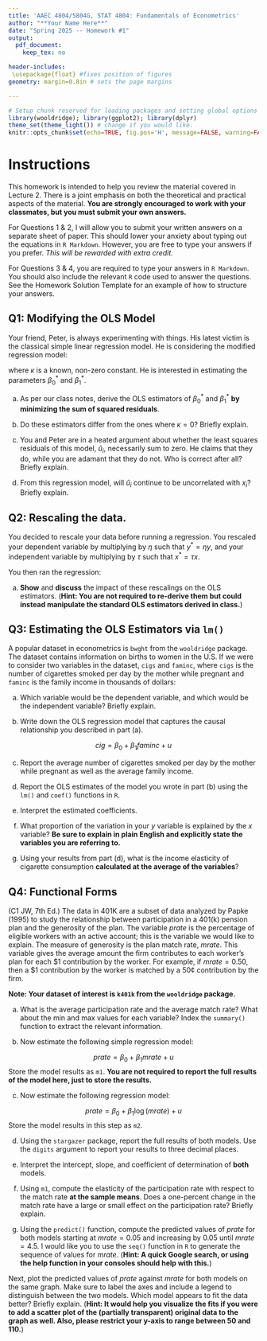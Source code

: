 ---
title: 'AAEC 4804/5804G, STAT 4804: Fundamentals of Econometrics'
author: "**Your Name Here**"
date: "Spring 2025 -- Homework #1" 
output: 
  pdf_document:
    keep_tex: no

header-includes:
 \usepackage{float} #fixes position of figures
geometry: margin=0.8in # sets the page margins

---
```{r setup, include=FALSE}
# Setup chunk reserved for loading packages and setting global options
library(wooldridge); library(ggplot2); library(dplyr)
theme_set(theme_light()) # change if you would like.
knitr::opts_chunk$set(echo=TRUE, fig.pos='H', message=FALSE, warning=FALSE)
```

# Instructions

This homework is intended to help you review the material covered in Lecture 2. There is a joint emphasis on both the theoretical and practical aspects of the material. **You are strongly encouraged to work with your classmates, but you must submit your own answers.**

For Questions 1 & 2, I will allow you to submit your written answers on a separate sheet of paper. This should lower your anxiety about typing out the equations in `R Markdown`. However, you are free to type your answers if you prefer. *This will be rewarded with extra credit.*

For Questions 3 & 4, you are required to type your answers in `R Markdown`. You should also include the relevant `R` code used to answer the questions. See the Homework Solution Template for an example of how to structure your answers.

## Q1: Modifying the OLS Model

Your friend, Peter, is always experimenting with things. His latest victim is the classical simple linear regression model. He is considering the modified regression model:

\begin{equation}
\label{eq:peter.eq}
y_i = \kappa + \beta^{*}_0 + \beta^{*}_1 x_i + u_i, \; i = 1, \ldots, n
\end{equation}

where $\kappa$ is a known, non-zero constant. He is interested in estimating the parameters $\beta^{*}_0$ and $\beta^{*}_1$.

a. As per our class notes, derive the OLS estimators of $\beta^{*}_0$ and $\beta^{*}_1$ **by minimizing the sum of squared residuals**.



b. Do these estimators differ from the ones where $\kappa = 0$? Briefly explain.



c. You and Peter are in a heated argument about whether the least squares residuals of this model, $\hat{u}_i$, necessarily sum to zero. He claims that they do, while you are adamant that they do not. Who is correct after all? Briefly explain.



d. From this regression model, will $\hat{u}_i$ continue to be uncorrelated with $x_i$? Briefly explain.




\newpage

## Q2: Rescaling the data.

You decided to rescale your data before running a regression. You rescaled your dependent variable by multiplying by $\eta$ such that $y^{*} = \eta y$, and your independent variable by multiplying by $\tau$ such that $x^{*} = \tau x$.

You then ran the regression:

\begin{equation}
\label{eq:rescaled}
y_i^{*} = \beta_0 + \beta_1 x^{*} + u_i
\end{equation}

a. **Show** and **discuss** the impact of these rescalings on the OLS estimators. (**Hint: You are not required to re-derive them but could instead manipulate the standard OLS estimators derived in class.**)




\newpage

## Q3: Estimating the OLS Estimators via `lm()`

A popular dataset in econometrics is `bwght` from the `wooldridge` package. The dataset contains information on births to women in the U.S. If we were to consider two variables in the dataset, `cigs` and `faminc`, where `cigs` is the number of cigarettes smoked per day by the mother while pregnant and `faminc` is the family income in thousands of dollars:

a. Which variable would be the dependent variable, and which would be the independent variable? Briefly explain.


b. Write down the OLS regression model that captures the causal relationship you described in part (a).

$$cig = \beta_0 + \beta_1 faminc + u$$


c. Report the average number of cigarettes smoked per day by the mother while pregnant as well as the average family income.



d. Report the OLS estimates of the model you wrote in part (b) using the `lm()` and `coef()` functions in `R`.


e. Interpret the estimated coefficients.


f. What proportion of the variation in your $y$ variable is explained by the $x$ variable? **Be sure to explain in plain English and explicitly state the variables you are referring to.**



g. Using your results from part (d), what is the income elasticity of cigarette consumption **calculated at the average of the variables**? 



\newpage

## Q4: Functional Forms

(C1 JW, 7th Ed.) The data in 401K are a subset of data analyzed by Papke (1995) to study the relationship between participation in a 401(k) pension plan and the generosity of the plan. The variable $prate$ is the percentage of eligible workers with an active account; this is the variable we would like to explain. The measure of generosity is the plan match rate, $mrate$. This variable gives the average amount the firm contributes to each worker’s plan for each \$1 contribution by the worker. For example, if $mrate = 0.50$, then a \$1 contribution by the worker is matched by a 50¢ contribution by the firm.

**Note: Your dataset of interest is `k401k` from the `wooldridge` package.**

a. What is the average participation rate and the average match rate? What about the min and max values for each variable? Index the `summary()` function to extract the relevant information.


b. Now estimate the following simple regression model:

$$prate = \beta_0 + \beta_1 mrate + u$$
Store the model results as `m1`. **You are not required to report the full results of the model here, just to store the results.**



c. Now estimate the following regression model:

$$prate = \beta_0 + \beta_1 \log(mrate) + u$$
Store the model results in this step as `m2`.


d. Using the `stargazer` package, report the full results of both models. Use the `digits` argument to report your results to three decimal places.


e. Interpret the intercept, slope, and coefficient of determination of **both** models.


f. Using `m1`, compute the elasticity of the participation rate with respect to the match rate **at the sample means**. Does a one-percent change in the match rate have a large or small effect on the participation rate? Briefly explain.


g. Using the `predict()` function, compute the predicted values of $prate$ for both models starting at $mrate = 0.05$ and increasing by 0.05 until $mrate = 4.5$. I would like you to use the `seq()` function in `R` to generate the sequence of values for $mrate$. (**Hint: A quick Google search, or using the help function in your consoles should help with this.**)
    
Next, plot the predicted values of $prate$ against $mrate$ for both models on the same graph. Make sure to label the axes and include a legend to distinguish between the two models. Which model appears to fit the data better? Briefly explain. 
(**Hint: It would help you visualize the fits if you were to add a scatter plot of the (partially transparent) original data to the graph as well. Also, please restrict your y-axis to range between 50 and 110.**)








